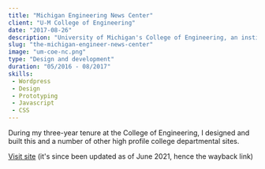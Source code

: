 ```yaml
---
title: "Michigan Engineering News Center"
client: "U-M College of Engineering"
date: "2017-08-26"
description: "University of Michigan's College of Engineering, an institution unparalleled in the world."
slug: "the-michigan-engineer-news-center"
image: "um-coe-nc.png"
type: "Design and development"
duration: "05/2016 - 08/2017"
skills:
 - Wordpress
 - Design
 - Prototyping
 - Javascript
 - CSS
---
```


During my three-year tenure at the College of Engineering, I designed and built this and a number of other high profile college departmental sites.



[Visit site](https://web.archive.org/web/20210614165950/https://news.engin.umich.edu/) (it's since been updated as of June 2021, hence the wayback link)